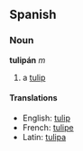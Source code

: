 ==Spanish==
===Noun===
'''tulipán''' ''m''

# a [[tulip]]

====Translations====
*English: [[tulip]]
*French: [[tulipe]]
*Latin: [[tulipa]]